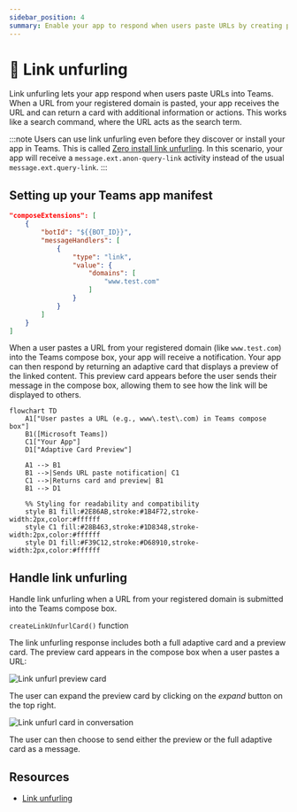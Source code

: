 ```yaml
---
sidebar_position: 4
summary: Enable your app to respond when users paste URLs by creating preview cards with additional information and actions.
---
```



# 🔗 Link unfurling

Link unfurling lets your app respond when users paste URLs into Teams. When a URL from your registered domain is pasted, your app receives the URL and can return a card with additional information or actions. This works like a search command, where the URL acts as the search term.

:::note
Users can use link unfurling even before they discover or install your app in Teams. This is called [Zero install link unfurling](https://learn.microsoft.com/en-us/microsoftteams/platform/messaging-extensions/how-to/link-unfurling?tabs=desktop%2Cjson%2Cadvantages#zero-install-for-link-unfurling). In this scenario, your app will receive a `message.ext.anon-query-link` activity instead of the usual `message.ext.query-link`.
:::

## Setting up your Teams app manifest


```json
"composeExtensions": [
    {
        "botId": "${{BOT_ID}}",
        "messageHandlers": [
            {
                "type": "link",
                "value": {
                    "domains": [
                        "www.test.com"
                    ]
                }
            }
        ]
    }
]
```


When a user pastes a URL from your registered domain (like `www.test.com`) into the Teams compose box, your app will receive a notification. Your app can then respond by returning an adaptive card that displays a preview of the linked content. This preview card appears before the user sends their message in the compose box, allowing them to see how the link will be displayed to others.

```mermaid
flowchart TD
    A1["User pastes a URL (e.g., www\.test\.com) in Teams compose box"]
    B1([Microsoft Teams])
    C1["Your App"]
    D1["Adaptive Card Preview"]

    A1 --> B1
    B1 -->|Sends URL paste notification| C1
    C1 -->|Returns card and preview| B1
    B1 --> D1

    %% Styling for readability and compatibility
    style B1 fill:#2E86AB,stroke:#1B4F72,stroke-width:2px,color:#ffffff
    style C1 fill:#28B463,stroke:#1D8348,stroke-width:2px,color:#ffffff
    style D1 fill:#F39C12,stroke:#D68910,stroke-width:2px,color:#ffffff
```

## Handle link unfurling

Handle link unfurling when a URL from your registered domain is submitted into the Teams compose box.

<FileCodeBlock
    lang="typescript"
    src="/generated-snippets/ts/index.snippet.message-ext-query-link.ts"
/>

`createLinkUnfurlCard()` function

<FileCodeBlock
    lang="typescript"
    src="/generated-snippets/ts/card.snippet.message-ext-create-link-unfurl-card.ts"
/>

The link unfurling response includes both a full adaptive card and a preview card. The preview card appears in the compose box when a user pastes a URL:

![Link unfurl preview card](/screenshots/link-unfurl-preview.png)

The user can expand the preview card by clicking on the _expand_ button on the top right.

![Link unfurl card in conversation](/screenshots/link-unfurl-card.png)

The user can then choose to send either the preview or the full adaptive card as a message.

## Resources

- [Link unfurling](https://learn.microsoft.com/en-us/microsoftteams/platform/messaging-extensions/how-to/link-unfurling?tabs=desktop%2Cjson%2Cadvantages)

